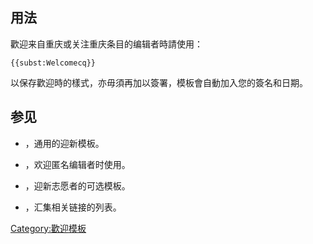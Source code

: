 <includeonly><!-- 在這裡加入模板的保護標識 --></includeonly><noinclude>{{template doc page viewed directly}}</noinclude>
<!-- 在本行下編輯模板說明 -->
{{Subst only}}

== 用法 ==
歡迎来自重庆或关注重庆条目的编辑者時請使用：
<pre>{{subst:Welcomecq}}</pre>
以保存歡迎時的樣式，亦毋須再加以簽署，模板會自動加入您的簽名和日期。

== 参见 ==
* {{tls|Welcome}}，通用的迎新模板。
* {{tls|Welcomeip}}，欢迎匿名编辑者时使用。
* {{tls|小天使迎新}}，迎新志愿者的可选模板。
* {{tl|重庆条目工作列}}，汇集相关链接的列表。
<includeonly>
<!-- 本行下加入模板的分類 -->
[[Category:歡迎模板]]
<!-- 本行下加入模板的跨語言鏈接 -->

</includeonly>